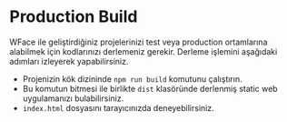 # Production Build

WFace ile geliştirdiğiniz projelerinizi test veya production ortamlarına alabilmek için kodlarınızı derlemeniz gerekir. 
Derleme işlemini aşağıdaki adımları izleyerek yapabilirsiniz. 

- Projenizin kök dizininde `npm run build` komutunu çalıştırın. 
- Bu komutun bitmesi ile birlikte `dist` klasöründe derlenmiş static web uygulamanızı bulabilirsiniz.   
- `index.html` dosyasını tarayıcınızda deneyebilirsiniz. 